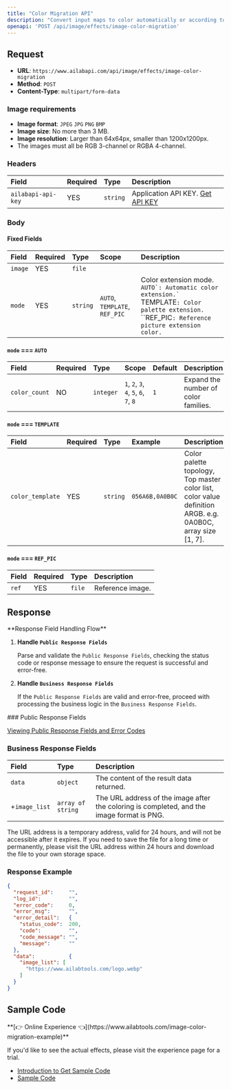 ```yaml
---
title: "Color Migration API"
description: "Convert input maps to color automatically or according to a specified color palette, while avoiding abnormal color topography in visual hotspot areas."
openapi: 'POST /api/image/effects/image-color-migration'
---
```


## Request

- **URL**: `https://www.ailabapi.com/api/image/effects/image-color-migration`
- **Method**: `POST`
- **Content-Type**: `multipart/form-data`

### Image requirements

- **Image format**: `JPEG` `JPG` `PNG` `BMP`
- **Image size**: No more than 3 MB.
- **Image resolution**: Larger than 64x64px, smaller than 1200x1200px.
- The images must all be RGB 3-channel or RGBA 4-channel.

### Headers

| Field              | Required | Type     | Description                                        |
|:-------------------|:---------|:---------|:---------------------------------------------------|
| `ailabapi-api-key` | YES      | `string` | Application API KEY. [Get API KEY](/doc/get-api-key) |

### Body

#### Fixed Fields

| Field   | Required | Type     | Scope                                                  | Description                                                                                                                                                            |
|:--------|:---------|:---------|:-------------------------------------------------------|:-----------------------------------------------------------------------------------------------------------------------------------------------------------------------|
| `image` | YES      | `file`   |                                                        |                                                                                                                                                                        |
| `mode`  | YES      | `string` | ``AUTO``, ``TEMPLATE``, ``REF_PIC`` | Color extension mode. ``AUTO`: Automatic color extension.` ``TEMPLATE`: Color palette extension.` ``REF_PIC`: Reference picture extension color.` |

#### `mode` === `AUTO`

| Field         | Required | Type      | Scope                                                                                                   | Default | Description                          |
|:--------------|:---------|:----------|:--------------------------------------------------------------------------------------------------------|:--------|:-------------------------------------|
| `color_count` | NO       | `integer` | ``1``, ``2``, ``3``, ``4``, ``5``, ``6``, ``7``, ``8`` | `1`     | Expand the number of color families. |

#### `mode` === `TEMPLATE`

| Field            | Required | Type     | Example         | Description                                                                                                 |
|:-----------------|:---------|:---------|:----------------|:------------------------------------------------------------------------------------------------------------|
| `color_template` | YES      | `string` | `056A6B,0A0B0C` | Color palette topology, Top master color list, color value definition ARGB. e.g. 0A0B0C, array size [1, 7]. |

#### `mode` === `REF_PIC`

| Field | Required | Type   | Description      |
|:------|:---------|:-------|:-----------------|
| `ref` | YES      | `file` | Reference image. |

## Response
<Warning>
**Response Field Handling Flow**

1. **Handle `Public Response Fields`**

   Parse and validate the `Public Response Fields`, checking the status code or response message to ensure the request is successful and error-free.

2. **Handle `Business Response Fields`**

   If the `Public Response Fields` are valid and error-free, proceed with processing the business logic in the `Business Response Fields`.
</Warning>
### Public Response Fields

<a href="/doc/response-description" target="_blank">Viewing Public Response Fields and Error Codes</a>

### Business Response Fields

| Field         | Type              | Description                                                                                |
|:--------------|:------------------|:-------------------------------------------------------------------------------------------|
| `data`        | `object`          | The content of the result data returned.                                                   |
| +`image_list` | `array of string` | The URL address of the image after the coloring is completed, and the image format is PNG. |

The URL address is a temporary address, valid for 24 hours, and will not be accessible after it expires. If you need to save the file for a long time or permanently, please visit the URL address within 24 hours and download the file to your own storage space.

### Response Example

```json
{
  "request_id":     "",
  "log_id":         "",
  "error_code":     0,
  "error_msg":      "",
  "error_detail":   {
    "status_code":  200,
    "code":         "",
    "code_message": "",
    "message":      ""
  },
  "data":           {
    "image_list": [
      "https://www.ailabtools.com/logo.webp"
    ]
  }
}
```

## Sample Code
<Tip>
**[👉 Online Experience 👈](https://www.ailabtools.com/image-color-migration-example)**

If you'd like to see the actual effects, please visit the experience page for a trial.

- [Introduction to Get Sample Code](get-sample-code)
- [Sample Code][PostmanURL]

[PostmanURL]: https://documenter.getpostman.com/view/26387069/2s93JxqgHE#32d02ee5-2338-4347-9014-870a854df98a
</Tip>